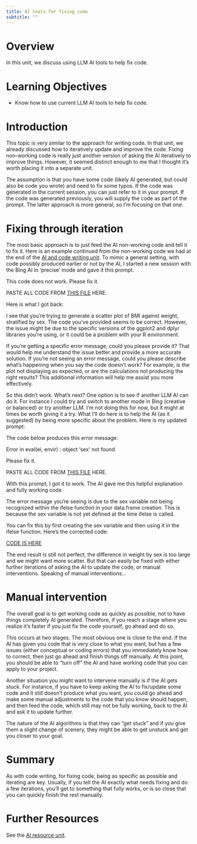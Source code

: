 ```yaml
---
title: AI tools for fixing code 
subtitle: ""
---
```



# Overview
In this unit, we discuss using LLM AI tools to help fix code.


# Learning Objectives

* Know how to use current LLM AI tools to help fix code.


# Introduction

This topic is very similar to the approach for writing code. In that unit, we already discussed how to iteratively update and improve the code. Fixing non-working code is really just another version of asking the AI iteratively to improve things. However, it seemed distinct enough to me that I thought it's worth placing it into a separate unit.

The assumption is that you have some code (likely AI generated, but could also be code you wrote) and need to fix some typos. If the code was generated in the current session, you can just refer to it in your prompt. If the code was generated previously, you will supply the code as part of the prompt. The latter approach is more general, so I'm focusing on that one.


# Fixing through iteration

The most basic approach is to just feed the AI non-working code and tell it to fix it.
Here is an example continued from the non-working code we had at the end of the [AI and code writing unit](../ai-write-code-R/ai-write-code-R.qmd). 
To mimic a general setting, with code possibly produced earlier or not by the AI, I started a new session with the Bing AI in 'precise' mode and gave it this prompt.

::: prompt
This code does not work. Please fix it.
  
PASTE ALL CODE FROM [THIS FILE](/code/bing-iterate-example-update2.R) HERE.
:::

Here is what I got back:

::: output
I see that you’re trying to generate a scatter plot of BMI against weight, stratified by sex. The code you’ve provided seems to be correct. However, the issue might be due to the specific versions of the ggplot2 and dplyr libraries you’re using, or it could be a problem with your R environment.

If you’re getting a specific error message, could you please provide it? That would help me understand the issue better and provide a more accurate solution. If you’re not seeing an error message, could you please describe what’s happening when you say the code doesn’t work? For example, is the plot not displaying as expected, or are the calculations not producing the right results? This additional information will help me assist you more effectively.
:::

So this didn't work. What's next? One option is to see if another LLM AI can do it. For instance I could try and switch to another mode in Bing (creative or balanced) or try another LLM. I'm not doing this for now, but it might at times be worth giving it a try. What I'll do here is to help the AI (as it suggested) by being more specific about the problem. Here is my updated prompt:

::: prompt
The code below produces this error message:

Error in eval(ei, envir) : object 'sex' not found

Please fix it.

PASTE ALL CODE FROM [THIS FILE](/code/bing-iterate-example-update2.R) HERE.

:::

With this prompt, I got it to work. The AI gave me this helpful explanation and fully working code

::: output
The error message you’re seeing is due to the sex variable not being recognized within the ifelse function in your data.frame creation. This is because the sex variable is not yet defined at the time ifelse is called.

You can fix this by first creating the sex variable and then using it in the ifelse function. Here’s the corrected code:

[CODE IS HERE](/code/bing-iterate-example-update3.R)
:::

The end result is still not perfect, the difference in weight by sex is too large and we might want more scatter. But that can easily be fixed with either further iterations of asking the AI to update the code, or manual interventions. Speaking of manual interventions...



# Manual intervention

The overall goal is to get working code as quickly as possible, not to have things completely AI generated. Therefore, if you reach a stage where you realize it's faster if you just fix the code yourself, go ahead and do so. 

This occurs at two stages. The most obvious one is close to the end. If the AI has given you code that is very close to what you want, but has a few issues (either conceptual or coding errors) that you immediately know how to correct, then just go ahead and finish things off manually. At this point, you should be able to “turn off” the AI and have working code that you can apply to your project.

Another situation you might want to intervene manually is if the AI gets stuck. For instance, if you have to keep asking the AI to fix/update some code and it still doesn't produce what you want, you could go ahead and make some manual adjustments to the code that you know should happen, and then feed the code, which still may not be fully working, back to the AI and ask it to update further. 

The nature of the AI algorithms is that they can "get stuck" and if you give them a slight change of scenery, they might be able to get unstuck and get you closer to your goal.



# Summary

As with code writing, for fixing code, being as specific as possible and iterating are key. Usually, if you tell the AI exactly what needs fixing and do a few iterations, you'll get to something that fully works, or is so close that you can quickly finish the rest manually.


# Further Resources

See the [AI resource unit](../ai-resources/ai-resources.qmd).



